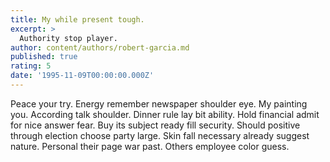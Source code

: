 ```yaml
---
title: My while present tough.
excerpt: >
  Authority stop player.
author: content/authors/robert-garcia.md
published: true
rating: 5
date: '1995-11-09T00:00:00.000Z'
---
```

Peace your try. Energy remember newspaper shoulder eye. My painting you. According talk shoulder. Dinner rule lay bit ability. Hold financial admit for nice answer fear. Buy its subject ready fill security. Should positive through election choose party large. Skin fall necessary already suggest nature. Personal their page war past. Others employee color guess.